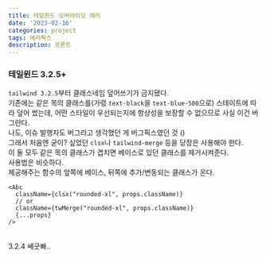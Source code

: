 ```yaml
---
title: 테일윈드 오버라이딩 에러
date: '2023-02-16'
categories: project
tags: 에러픽스
description: 프론트
---
```

<HeadingNavigator />

### 테일윈드 3.2.5+
`tailwind 3.2.5`부터 클래스네임 덮어쓰기가 금지됐다.  
기존에는 같은 목의 클래스를(가령 `text-black`을 `text-blue-500`으로) 스테이트에 따라 덮어 썼는데, 어떤 스타일이 우선되는지에 항상성을 보장할 수 없으므로 사실 이건 버그란다.  
나도, 이슈 발행자도 버그라고 생각했던 게 버그픽스였던 것 (<Lnk text='Tailwind prohibits overriding className' href='https://github.com/tailwindlabs/tailwindcss/issues/10603#issue-1587930104' />)
<br/>
그래서 처음엔 굳이? 싶었던 `clsx`나 `tailwind-merge` 등을 당장은 사용해야 한다.  
이 둘 모두 같은 목의 클래스가 겹치면 베이스로 있던 클래스를 제거시켜준다.  
사용법은 비슷하다.  
제공해주는 함수의 앞쪽에 베이스, 뒤쪽에 추가/변동되는 클래스가 온다.  

```tsx example.tsx
<Abc 
  className={clsx("rounded-xl", props.className)}
  // or
  className={twMerge("rounded-xl", props.className)}
  {...props}
/>
```
<br/>
3.2.4 쎄굿빠..
